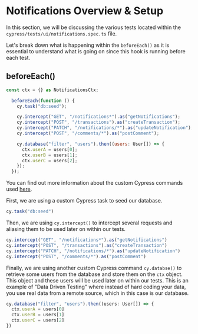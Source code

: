 # Notifications Overview & Setup

In this section, we will be discussing the various tests located within the `cypress/tests/ui/notifications.spec.ts` file.

Let's break down what is happening within the `beforeEach()` as it is essential to understand what is going on since this hook is running before each test.

## beforeEach()

```js
const ctx = {} as NotificationsCtx;

  beforeEach(function () {
    cy.task("db:seed");

    cy.intercept("GET", "/notifications*").as("getNotifications");
    cy.intercept("POST", "/transactions").as("createTransaction");
    cy.intercept("PATCH", "/notifications/*").as("updateNotification");
    cy.intercept("POST", "/comments/*").as("postComment");

    cy.database("filter", "users").then((users: User[]) => {
      ctx.userA = users[0];
      ctx.userB = users[1];
      ctx.userC = users[2];
    });
  });

```

You can find out more information about the custom Cypress commands used [here](/real-world-examples/custom-cypress-commands).

First, we are using a custom Cypress task to seed our database.

```js
cy.task("db:seed")
```

Then, we are using `cy.intercept()` to intercept several requests and aliasing them to be used later on within our tests.

```js
cy.intercept("GET", "/notifications*").as("getNotifications")
cy.intercept("POST", "/transactions").as("createTransaction")
cy.intercept("PATCH", "/notifications/*").as("updateNotification")
cy.intercept("POST", "/comments/*").as("postComment")
```

Finally, we are using another custom Cypress command `cy.databse()` to retrieve some users from the database and store them on the `ctx` object. This object and these users will be used later on within our tests.
This is an example of "Data Driven Testing" where instead of hard coding your data, you use real data from a remote source, which in this case is our database.

```js
cy.database("filter", "users").then((users: User[]) => {
  ctx.userA = users[0]
  ctx.userB = users[1]
  ctx.userC = users[2]
})
```
